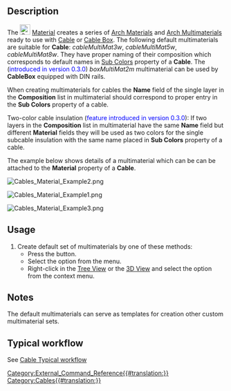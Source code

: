 <languages/>
<translate>

<!--T:1-->
{{Docnav
|[[Cables_ElectricalDevice|ElectricalDevice]]
|[[Cables_CableTerminal|CableTerminal]]
|[[Cables_Workbench|Cables]]
|IconL=Cables_ElectricalDevice.svg
|IconR=Cables_CableTerminal.svg
|IconC=Cables_workbench_icon.svg
}}

<!--T:2-->
{{GuiCommand
|Name=Cables Material
|MenuLocation=Cables → Cable Materials
|Workbenches=[[Cables_Workbench|Cables]]
|Shortcut=
|Version=0.1.0
|SeeAlso=[[Cables_Cable|Cables Cable]], [[Cables_CableBox|Cables CableBox]]
}}

==Description== <!--T:3-->

<!--T:4-->
The [[Image:Cables_Material.svg|24px]] [[Cables_Material|Material]] creates a series of [[Arch_SetMaterial|Arch Materials]] and [[Arch_MultiMaterial|Arch Multimaterials]] ready to use with [[Cables_Cable|Cable]] or [[Cables_CableBox|Cable Box]]. The following default multimaterials are suitable for '''Cable''': ''cableMultiMat3w'', ''cableMultiMat5w'', ''cableMultiMat8w''.
They have proper naming of their composition which corresponds to default names in [[Cables_Cable#Properties|Sub Colors]] property of a '''Cable'''.
The (<span style="color:blue;">introduced in version 0.3.0</span>) ''boxMultiMat2m'' multimaterial can be used by '''CableBox''' equipped with DIN rails.

When creating multimaterials for cables the '''Name''' field of the single layer in the '''Composition''' list in multimaterial should correspond to proper entry in the '''Sub Colors''' property of a cable.

Two-color cable insulation (<span style="color:blue;">feature introduced in version 0.3.0</span>): If two layers in the '''Composition''' list in multimaterial have the same '''Name''' field but different '''Material''' fields they will be used as two colors for the single subcable insulation with the same name placed in '''Sub Colors''' property of a cable.

<!--T:5-->
The example below shows details of a multimaterial which can be can be attached to the '''Material''' property of a '''Cable'''.

</translate>
[[File:Cables_Material_Example2.png]]

[[File:Cables_Material_Example1.png]]
<translate>
<!--T:6-->
{{Caption|Example of the default multimaterial:<br/>There are J, L1, N, PE, PE, CU names visible.<br/>Double use of PE name for material will create two-color wire insulation}}


[[File:Cables_Material_Example3.png]]
{{Caption|Cable with Material property set to 'cableMultiMat3w' from the above example. Cable has the property '''Sub Colors''' set to: [J:0, L1:1, N:2, PE:3, CU:-1]}}


==Usage== <!--T:7-->

<!--T:8-->
# Create default set of multimaterials by one of these methods:
#* Press the {{Button|[[Image:Cables_Material.svg|16px]] [[Cables_Material|Cable Materials]]}} button.
#* Select the {{MenuCommand|Cables → [[Image:Cables_Material.svg|16px]] Cable Materials}} option from the menu.
#* Right-click in the [[Tree_View|Tree View]] or the [[3D_View|3D View]] and select the {{MenuCommand|Cables → [[Image:Cables_Material.svg|16px]] Cable Materials}} option from the context menu.

==Notes== <!--T:9-->

<!--T:10-->
The default multimaterials can serve as templates for creation other custom multimaterial sets.

==Typical workflow== <!--T:11-->

<!--T:12-->
See [[Cables_Cable#Typical workflow|Cable Typical workflow]]


<!--T:13-->
{{Docnav
|[[Cables_ElectricalDevice|ElectricalDevice]]
|[[Cables_CableTerminal|CableTerminal]]
|[[Cables_Workbench|Cables]]
|IconL=Cables_ElectricalDevice.svg
|IconR=Cables_CableTerminal.svg
|IconC=Cables_workbench_icon.svg
}}

</translate>
[[Category:External_Command_Reference{{#translation:}}]]
[[Category:Cables{{#translation:}}]]